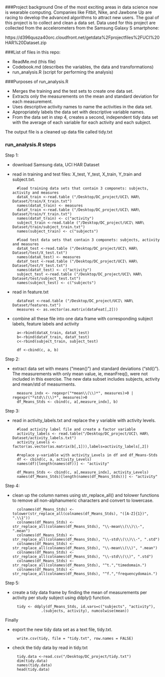 
###Project background
One of the most exciting areas in data science now is wearable computing. Companies like Fitbit, Nike, and Jawbone Up are racing to develop the advanced algorithms to attract new users. The goal of this project is to collect and clean a data set. Data used for this project are collected from the accelerometers from the Samsung Galaxy S smartphone:

https://d396qusza40orc.cloudfront.net/getdata%2Fprojectfiles%2FUCI%20HAR%20Dataset.zip 

###List of files in this repo:

* ReadMe.md (this file)
* Codebook.md (describes the variables, the data and transformations)
* run_analysis.R (script for performing the analysis)

###Purposes of run_analysis.R 

* Merges the training and the test sets to create one data set.
* Extracts only the measurements on the mean and standard deviation for each measurement. 
* Uses descriptive activity names to name the activities in the data set.
* Appropriately labels the data set with descriptive variable names. 
* From the data set in step 4, creates a second, independent tidy data set with the average of each variable for each activity and each subject.

The output file is a cleaned up data file called tidy.txt

### run_analysis.R steps

Step 1:

* download Samsung data, UCI HAR Dataset
* read in training and test files: X_test, Y_test, X_train, Y_train and subject.txt.

        #load training data sets that contain 3 componets: subjects, activity and measures
        dataX_train <-read.table ("/Desktop/DC_project/UCI\ HAR\ Dataset/train/X_train.txt")
        names(dataX_train) <- measures
        dataY_train <-read.table ("/Desktop/DC_project/UCI\ HAR\ Dataset/train/Y_train.txt")
        names(dataY_train) <- c("activity")
        subject_train <-read.table ("/Desktop/DC_project/UCI\ HAR\ Dataset/train/subject_train.txt")
        names(subject_train) <- c("subjects")

        #load test data sets that contain 3 componets: subjects, activity and measures
        dataX_test <-read.table ("/Desktop/DC_project/UCI\ HAR\ Dataset/test/X_test.txt")
        names(dataX_test) <- measures
        dataY_test <-read.table ("/Desktop/DC_project/UCI\ HAR\ Dataset/test/Y_test.txt")
        names(dataY_test) <- c("activity")
        subject_test <-read.table ("/Desktop/DC_project/UCI\ HAR\ Dataset/test/subject_test.txt")
        names(subject_test) <- c("subjects")

* read in feature.txt

        dataFeat <-read.table ("/Desktop/DC_project/UCI\ HAR\ Dataset/features.txt")
        measures <- as.vector(as.matrix(dataFeat[,2]))

* combine all these file into one data frame with corresponding subject labels, feature labels and activity 

        a<-rbind(dataX_train, dataX_test)
        b<-rbind(dataY_train, dataY_test)
        c<-rbind(subject_train, subject_test)

        df <-cbind(c, a, b)

Step 2:

* extract data set with means ("mean()") and standard deviations ("std()"). The measurements with only mean value, ie, meanFreq(), were not included in this exercise. The new data subset includes subjects, activity and mean/std of measurments. 

        measure_indx <- regexpr("*mean\\(\\)*", measures)>0 | regexpr("*std\\(\\)*", measures)>0
        df_Means_Stds <- cbind(c, a[,measure_indx], b)

Step 3:

* read in activity_labels.txt and replace the y variable with activity levels.

        #load activity label file and create a factor variable 
        activity_labels <- read.table("/Desktop/DC_project/UCI\ HAR\ Dataset/activity_labels.txt")
        activity_Levels <- factor(as.vector(as.matrix(b[,1])),labels=activity_labels[,2])

        #replace y-variable with activity_Levels in df and df_Means-Stds 
        df <- cbind(c, a, activity_Levels)
        names(df)[length(names(df))] <- "activity"

        df_Means_Stds <- cbind(c, a[,measure_indx], activity_Levels)   
        names(df_Means_Stds)[length(names(df_Means_Stds))] <- "activity"

Step 4:

* clean up the column names using str_replace_all() and tolower functions  to remove all non-alphanumeric characters and convert to lowercase.

        colnames(df_Means_Stds) <- tolower(str_replace_all(colnames(df_Means_Stds), "([A-Z]{1})", ".\\1"))
        colnames(df_Means_Stds) <- str_replace_all(colnames(df_Means_Stds), "\\-mean\\(\\)\\-", ".mean")
        colnames(df_Means_Stds) <- str_replace_all(colnames(df_Means_Stds), "\\-std\\(\\)\\-", ".std") 
        colnames(df_Means_Stds) <- str_replace_all(colnames(df_Means_Stds), "\\-mean\\(\\)", ".mean")
        colnames(df_Means_Stds) <- str_replace_all(colnames(df_Means_Stds), "\\-std\\(\\)", ".std") 
        colnames(df_Means_Stds) <- str_replace_all(colnames(df_Means_Stds), "^t.","timedomain.")
        colnames(df_Means_Stds) <- str_replace_all(colnames(df_Means_Stds), "^f.","frequencydomain.") 

Step 5:

* create a tidy data frame by finding the mean of measurements per activity per study subject using ddply() function.

        tidy <- ddply(df_Means_Stds, id.vars=c("subjects", "activity"),
                   .(subjects, activity), numcolwise(mean))
                   
Finally

* export the new tidy data set as a text file, tidy.txt. 

        write.csv(tidy, file = "tidy.txt", row.names = FALSE)

* check the tidy data by read in tidy.txt
        
        tidy.data <-read.csv("/Desktop/DC_project/tidy.txt")
        dim(tidy.data)
        names(tidy.data)
        head(tidy.data)



